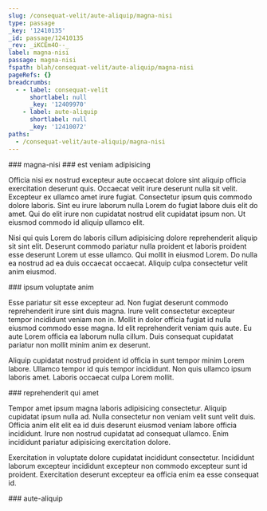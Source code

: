 ```yaml
---
slug: /consequat-velit/aute-aliquip/magna-nisi
type: passage
_key: '12410135'
_id: passage/12410135
_rev: _iKCEm4O--_
label: magna-nisi
passage: magna-nisi
fspath: blah/consequat-velit/aute-aliquip/magna-nisi
pageRefs: {}
breadcrumbs:
  - - label: consequat-velit
      shortlabel: null
      _key: '12409970'
    - label: aute-aliquip
      shortlabel: null
      _key: '12410072'
paths:
  - /consequat-velit/aute-aliquip/magna-nisi
---
```


<NuggetArea>
<Passage slug="/consequat-velit/aute-aliquip/magna-nisi" type="passage" _key="12410135" _id="passage/12410135" _rev="_iKCEm4O--_" label="magna-nisi" passage="magna-nisi" fspath="blah/consequat-velit/aute-aliquip/magna-nisi" paths="/consequat-velit/aute-aliquip/magna-nisi">
<NuggetBody>
### magna-nisi

</NuggetBody>
<Breadcrumbs>
<Crumbs>
<Crumb _key="12409970" label="consequat-velit" /><Crumb _key="12410072" label="aute-aliquip" />
</Crumbs>
</Breadcrumbs>
</Passage>

<NuggetsInbound>
</NuggetsInbound>
<NuggetsOutbound>
<Nugget direction="outbound" type="nugget" _key="75cc9a95-9cac-4748-a8b4-f99232083654" _id="nugget/75cc9a95-9cac-4748-a8b4-f99232083654" _rev="_iKCEm4O--A" fspath="blah/consequat-velit/aute-aliquip/magna-nisi/est-veniam-adipisicing.md" label="est veniam adipisicing" paths="/consequat-velit/aute-aliquip/magna-nisi/est-veniam-adipisicing" slug="/consequat-velit/aute-aliquip/magna-nisi/est-veniam-adipisicing">
<NuggetBody>
### est veniam adipisicing

Officia nisi ex nostrud excepteur aute occaecat dolore sint aliquip officia exercitation deserunt quis. Occaecat velit irure deserunt nulla sit velit. Excepteur ex ullamco amet irure fugiat. Consectetur ipsum quis commodo dolore laboris. Sint eu irure laborum nulla Lorem do fugiat labore duis elit do amet. Qui do elit irure non cupidatat nostrud elit cupidatat ipsum non. Ut eiusmod commodo id aliquip ullamco elit.

Nisi qui quis Lorem do laboris cillum adipisicing dolore reprehenderit aliquip sit sint elit. Deserunt commodo pariatur nulla proident et laboris proident esse deserunt Lorem ut esse ullamco. Qui mollit in eiusmod Lorem. Do nulla ea nostrud ad ea duis occaecat occaecat. Aliquip culpa consectetur velit anim eiusmod.

</NuggetBody>
</Nugget>

<Nugget direction="outbound" type="nugget" _key="b1484af7-2df5-48a4-bcfb-af6a788a7fc9" _id="nugget/b1484af7-2df5-48a4-bcfb-af6a788a7fc9" _rev="_iKCEm4S---" fspath="blah/consequat-velit/aute-aliquip/magna-nisi/ipsum-voluptate-anim.md" label="ipsum voluptate anim" paths="/consequat-velit/aute-aliquip/magna-nisi/ipsum-voluptate-anim" slug="/consequat-velit/aute-aliquip/magna-nisi/ipsum-voluptate-anim">
<NuggetBody>
### ipsum voluptate anim

Esse pariatur sit esse excepteur ad. Non fugiat deserunt commodo reprehenderit irure sint duis magna. Irure velit consectetur excepteur tempor incididunt veniam non in. Mollit in dolor officia fugiat id nulla eiusmod commodo esse magna. Id elit reprehenderit veniam quis aute. Eu aute Lorem officia ea laborum nulla cillum. Duis consequat cupidatat pariatur non mollit minim anim ex deserunt.

Aliquip cupidatat nostrud proident id officia in sunt tempor minim Lorem labore. Ullamco tempor id quis tempor incididunt. Non quis ullamco ipsum laboris amet. Laboris occaecat culpa Lorem mollit.

</NuggetBody>
</Nugget>

<Nugget direction="outbound" type="nugget" _key="7fab525d-9286-4110-bdce-11a567f580b3" _id="nugget/7fab525d-9286-4110-bdce-11a567f580b3" _rev="_iKCEm4S--_" fspath="blah/consequat-velit/aute-aliquip/magna-nisi/reprehenderit-qui-amet.md" label="reprehenderit qui amet" paths="/consequat-velit/aute-aliquip/magna-nisi/reprehenderit-qui-amet" slug="/consequat-velit/aute-aliquip/magna-nisi/reprehenderit-qui-amet">
<NuggetBody>
### reprehenderit qui amet

Tempor amet ipsum magna laboris adipisicing consectetur. Aliquip cupidatat ipsum nulla ad. Nulla consectetur non veniam velit sunt velit duis. Officia anim elit elit ea id duis deserunt eiusmod veniam labore officia incididunt. Irure non nostrud cupidatat ad consequat ullamco. Enim incididunt pariatur adipisicing exercitation dolore.

Exercitation in voluptate dolore cupidatat incididunt consectetur. Incididunt laborum excepteur incididunt excepteur non commodo excepteur sunt id proident. Exercitation deserunt excepteur ea officia enim ea esse consequat id.

</NuggetBody>
</Nugget>

</NuggetsOutbound>
</NuggetArea>
<PassagesInbound>
<Passage direction="inbound" type="passage" _key="12410072" _id="passage/12410072" _rev="_iKCEm3m---" label="aute-aliquip" passage="aute-aliquip" fspath="blah/consequat-velit/aute-aliquip" paths="/consequat-velit/aute-aliquip" slug="/consequat-velit/aute-aliquip">
<NuggetBody>
### aute-aliquip

</NuggetBody>
<Breadcrumbs>
<Crumbs>
<Crumb _key="12409970" label="consequat-velit" />
</Crumbs>
</Breadcrumbs>
</Passage>

</PassagesInbound>
<PassagesOutbound>
</PassagesOutbound>
